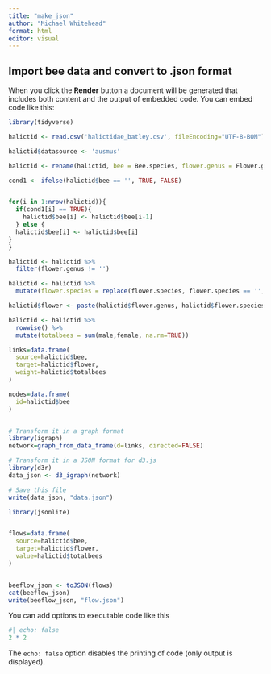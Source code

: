 ```yaml
---
title: "make_json"
author: "Michael Whitehead"
format: html
editor: visual
---
```


## Import bee data and convert to .json format

When you click the **Render** button a document will be generated that includes both content and the output of embedded code. You can embed code like this:

```r
library(tidyverse)
```

```r
halictid <- read.csv('halictidae_batley.csv', fileEncoding="UTF-8-BOM")

halictid$datasource <- 'ausmus'

halictid <- rename(halictid, bee = Bee.species, flower.genus = Flower.genus, flower.species = Flower.species, flower.family = Flower.family, female = Females, male = Males)


```

```r

cond1 <- ifelse(halictid$bee == '', TRUE, FALSE)


for(i in 1:nrow(halictid)){
  if(cond1[i] == TRUE){
    halictid$bee[i] <- halictid$bee[i-1]
  } else {
  halictid$bee[i] <- halictid$bee[i]
}
}

halictid <- halictid %>%
  filter(flower.genus != '')

```


```r

halictid <- halictid %>%
  mutate(flower.species = replace(flower.species, flower.species == '', 'sp'))

halictid$flower <- paste(halictid$flower.genus, halictid$flower.species)

halictid <- halictid %>% 
  rowwise() %>% 
  mutate(totalbees = sum(male,female, na.rm=TRUE))

```


```r

links=data.frame(
  source=halictid$bee,
  target=halictid$flower,
  weight=halictid$totalbees
)

nodes=data.frame(
  id=halictid$bee
)


# Transform it in a graph format
library(igraph)
network=graph_from_data_frame(d=links, directed=FALSE)

# Transform it in a JSON format for d3.js
library(d3r)
data_json <- d3_igraph(network)

# Save this file
write(data_json, "data.json")

```



```r
library(jsonlite)


flows=data.frame(
  source=halictid$bee,
  target=halictid$flower,
  value=halictid$totalbees
)


beeflow_json <- toJSON(flows)
cat(beeflow_json)
write(beeflow_json, "flow.json")

```



You can add options to executable code like this

```r
#| echo: false
2 * 2
```

The `echo: false` option disables the printing of code (only output is displayed).
